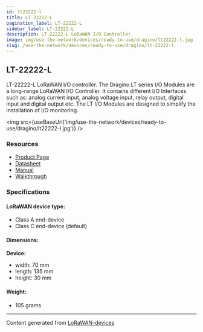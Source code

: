 ```yaml
---
id: lt22222-l
title: LT-22222-L
pagination_label: LT-22222-L
sidebar_label: LT-22222-L
description: LT-22222-L LoRaWAN I/O Controller.
image: img/use-the-network/devices/ready-to-use/dragino/lt22222-l.jpg
slug: /use-the-network/devices/ready-to-use/dragino/lt-22222-l
---
```



## LT-22222-L

LT-22222-L LoRaWAN I/O controller.
The Dragino LT series I/O Modules are a long-range LoRaWAN I/O Controller.
It contains different I/O Interfaces such as: analog current input, analog voltage input, relay output, digital input and digital output etc.
The LT I/O Modules are designed to simplify the installation of I/O monitoring.

<img src={useBaseUrl('img/use-the-network/devices/ready-to-use/dragino/lt22222-l.jpg')} />

### Resources

- [Product Page](http://www.dragino.com/products/lora-lorawan-end-node/item/156-lt-22222-l.html)
- [Datasheet](https://www.dropbox.com/sh/n1j835hfwb13g0d/AADgkUKlqQSa8LIHgesEthNua/Datasheet_LT22222-L%20LoRaWAN%20IO%20Controller.pdf?dl=0)
- [Manual](http://wiki.dragino.com/xwiki/bin/view/Main/User%20Manual%20for%20LoRaWAN%20End%20Nodes/LT-22222-L/)
- [Walkthrough](https://github.com/ilovespectra/ilovespectra/tree/main/LT-22222-L)

### Specifications

#### LoRaWAN device type:
- Class A end-device
- Class C end-device (default)

#### Dimensions:

**Device:**
- width: 70 mm
- length: 135 mm
- height: 30 mm

#### Weight:

- 105 grams

---

Content generated from [LoRaWAN-devices](https://github.com/TheThingsNetwork/lorawan-devices)

